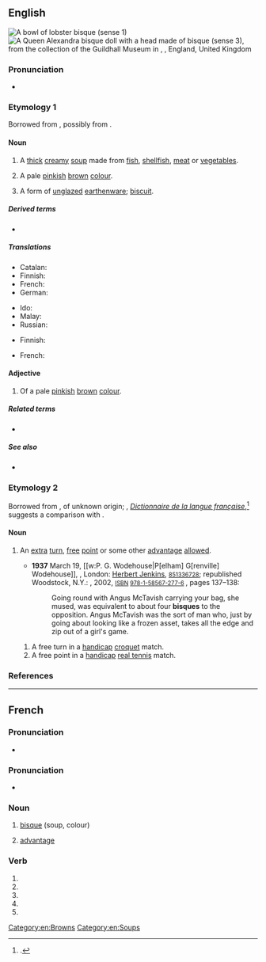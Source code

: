 {{also|bisqué}}
==English==
{{was wotd|2016|June|6}}
{{wikipedia}}
[[File:Lobster bisque.jpg|thumb|A bowl of lobster bisque ''(sense 1)'']]
[[File:Guildhall Museum Collection 1-2 Queen Alexandra 1-3 Schoenau & Hoffmeister E20C Bisque with wood& comp limbs 3156.JPG|thumb|A Queen Alexandra [[bisque doll]] with a head made of bisque ''(sense 3)'', from the collection of the [[w:Rochester Guildhall|Guildhall Museum]] in {{w|Rochester}}, {{w|Kent}}, England, United Kingdom]]

===Pronunciation===
* {{a|RP|GA}} {{IPA|/bɪsk/|lang=en}}
{{rfap|lang=en}}

===Etymology 1===
Borrowed from {{bor|en|fr|bisque}}, possibly from {{m|fr|Biscaye}}.

====Noun====
{{en-noun|~}}

# A [[thick]] [[creamy]] [[soup]] made from [[fish]], [[shellfish]], [[meat]] or [[vegetable]]s.
#: {{ux|en|lobster '''bisque'''}}
# A pale [[pink]]ish [[brown]] [[colour]].
#: {{color panel|FFE4C4}}
# {{lb|en|ceramics}} A form of [[unglazed]] [[earthenware]]; [[biscuit]].

=====Derived terms=====
* {{l|en|bisque doll}}

=====Translations=====
{{trans-top|thick creamy soup}}
* Catalan: {{t|ca|bisque|f}}
* Finnish: {{t|fi|bisque}}
* French: {{t+|fr|bisque|f}}
* German: {{t-needed|de}}
{{trans-mid}}
* Ido: {{t+|io|bisko}}
* Malay: {{t|ms|biska}}
* Russian: {{t+|ru|густо́й}} {{t+|ru|суп|m}}
{{trans-bottom}}

{{trans-top|form of unglazed earthenware}}
* Finnish: {{t|fi|bisque}}
{{trans-mid}}
* French: {{t+|fr|biscuit|m}}
{{trans-bottom}}

====Adjective====
{{en-adj|-}}

# Of a pale [[pink]]ish [[brown]] [[colour]].

=====Related terms=====
* {{l|en|biscuit|pos=adjective}}

=====See also=====
* {{l|en|Appendix:Colors}}

===Etymology 2===
Borrowed from {{bor|en|fr|bisque}}, of unknown origin; {{w|Émile Littré}}, ''[[w:Dictionnaire de la langue française (Littré)|Dictionnaire de la langue française]]'',<ref>{{cite-book|author=Émile Littré|authorlink=Émile Littré|title=[[w:Dictionnaire de la langue française (Littré)|Dictionnaire de la langue française contenant la nomenclature, la grammaire, la signification des mots, la partie historique, l'etymologie]]|location=Paris|publisher=[[w:Hachette (publisher)|Hachette]]|year=1863–1872|oclc=683360373}}.</ref> suggests a comparison with {{cog|es|bisca||gambling house, gambling den}}.

====Noun====
{{en-noun}}

# {{lb|en|sports}} An [[extra]] [[turn]], [[free]] [[point]] or some other [[advantage]] [[allowed]].
#* '''1937''' March 19, [[w:P. G. Wodehouse|P[elham] G[renville] Wodehouse]], ''{{w|Lord Emsworth and Others}}'', London: [[w:Barrie & Jenkins|Herbert Jenkins]], <small>{{w|OCLC}} [http://www.worldcat.org/oclc/851336728 851336728]</small>; republished Woodstock, N.Y.: {{w|The Overlook Press}}, 2002, <small>[[w:International Standard Book Number|ISBN]] [[Special:BookSources/9781585672776|978-1-58567-277-6]] </small>, pages 137–138:
#*: Going round with Angus McTavish carrying your bag, she mused, was equivalent to about four '''bisques''' to the opposition. Angus McTavish was the sort of man who, just by going about looking like a frozen asset, takes all the edge and zip out of a girl's game.
## A free turn in a [[handicap]] [[croquet]] match.
## A free point in a [[handicap]] [[real tennis]] match.

===References===
<references />

[[Category:en:Browns]]
[[Category:en:Soups]]

----

==French==

===Pronunciation===
* {{homophones|bisquent|bisques|lang=fr}}

===Pronunciation===
* {{fr-IPA}}

===Noun===
{{fr-noun|f}}

# [[#English|bisque]] (soup, colour)
# {{lb|fr|tennis}} [[advantage]]

===Verb===
{{head|fr|verb form}}

# {{inflection of|bisquer||1|s|pres|ind|lang=fr}}
# {{inflection of|bisquer||3|s|pres|ind|lang=fr}}
# {{inflection of|bisquer||1|s|pres|sub|lang=fr}}
# {{inflection of|bisquer||3|s|pres|sub|lang=fr}}
# {{inflection of|bisquer||2|s|imp|lang=fr}}